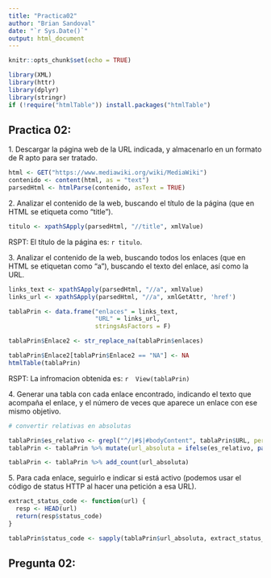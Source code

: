 ```yaml
---
title: "Practica02"
author: "Brian Sandoval"
date: "`r Sys.Date()`"
output: html_document
---
```


```r
knitr::opts_chunk$set(echo = TRUE)
```

```r
library(XML)
library(httr)
library(dplyr)
library(stringr)
if (!require("htmlTable")) install.packages("htmlTable")
```


## Practica 02:

1\. Descargar la página web de la URL indicada, y almacenarlo en un formato de R apto para ser tratado.

```r
html <- GET("https://www.mediawiki.org/wiki/MediaWiki")
contenido <- content(html, as = "text")
parsedHtml <- htmlParse(contenido, asText = TRUE)
```

2\. Analizar el contenido de la web, buscando el título de la página (que en HTML se etiqueta como “title”).


```r
titulo <- xpathSApply(parsedHtml, "//title", xmlValue)
```

RSPT: El título de la página es: `r titulo`.

3\. Analizar el contenido de la web, buscando todos los enlaces (que en HTML se etiquetan como “a”), buscando el texto del enlace, así como la URL.

```r
links_text <- xpathSApply(parsedHtml, "//a", xmlValue)
links_url <- xpathSApply(parsedHtml, "//a", xmlGetAttr, 'href')

tablaPrin <- data.frame("enlaces" = links_text, 
                        "URL" = links_url,
                        stringsAsFactors = F)

tablaPrin$Enlace2 <- str_replace_na(tablaPrin$enlaces)

tablaPrin$Enlace2[tablaPrin$Enlace2 == "NA"] <- NA 
htmlTable(tablaPrin)
```

RSPT: La infromacion obtenida es: `r 
View(tablaPrin)`

4\. Generar una tabla con cada enlace encontrado, indicando el texto que acompaña el enlace, y el número de veces que aparece un enlace con ese mismo objetivo.

```r
# convertir relativas en absolutas

tablaPrin$es_relativo <- grepl("^/|#$|#bodyContent", tablaPrin$URL, perl = T)
tablaPrin <- tablaPrin %>% mutate(url_absoluta = ifelse(es_relativo, paste("https://www.mediawiki.org", URL, sep = ""), URL))

tablaPrin <- tablaPrin %>% add_count(url_absoluta)
```

5\. Para cada enlace, seguirlo e indicar si está activo (podemos usar el código de status HTTP al hacer una petición a esa URL).

```r

extract_status_code <- function(url) {
  resp <- HEAD(url)
  return(resp$status_code)
}

tablaPrin$status_code <- sapply(tablaPrin$url_absoluta, extract_status_code)
```

## Pregunta 02:

